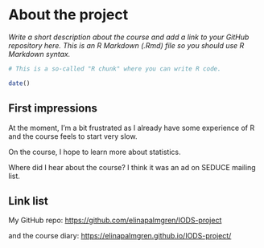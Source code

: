 # About the project

*Write a short description about the course and add a link to your GitHub repository here. This is an R Markdown (.Rmd) file so you should use R Markdown syntax.*

```r
# This is a so-called "R chunk" where you can write R code.

date()

```

## First impressions

At the moment, I'm a bit frustrated as I already have some experience of R and the course feels to start very slow.

On the course, I hope to learn more about statistics.

Where did I hear about the course? I think it was an ad on SEDUCE mailing list.

## Link list

My GitHub repo: <https://github.com/elinapalmgren/IODS-project>

and the course diary: <https://elinapalmgren.github.io/IODS-project/>
